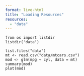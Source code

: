 ```yaml
---
format: live-html
title: "Loading Resources"
resources:
  - "data"
---
```


```pyodide
from os import listdir
listdir('data')
```

```webr
list.files("data")
mt <- read.csv("data/mtcars.csv")
mod <- glm(mpg ~ cyl, data = mt)
summary(mod)
plot(mod)
```

